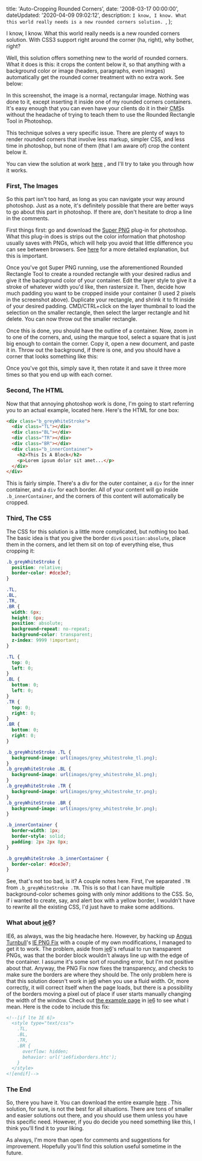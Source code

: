 


  title: 'Auto-Cropping Rounded Corners',
  date: '2008-03-17 00:00:00',
  dateUpdated: '2020-04-09 09:02:12',
  description: `I know, I know. What this world really needs is a new rounded corners solution. `,
};

I know, I know. What this world really needs is a new rounded corners solution. With CSS3 support right around the corner (ha, right), why bother, right?

Well, this solution offers something new to the world of rounded corners. What it does is this: it crops the content below it, so that anything with a background color or image (headers, paragraphs, even images) automatically get the rounded corner treatment with no extra work. See below:

<ClientImage src={screenshot} alt="Screenshot of cropping corners" />

In this screenshot, the image is a normal, rectangular image. Nothing was done to it, except inserting it inside one of my rounded corners containers. It's easy enough that you can even have your clients do it in their <abbr title="Content Management System">CMS</abbr>s without the headache of trying to teach them to use the Rounded Rectangle Tool in Photoshop.

This technique solves a very specific issue. There are plenty of ways to render rounded corners that involve less markup, simpler CSS, and less time in photoshop, but none of them (that I am aware of) crop the content below it.

You can view the solution at work [here](http://danott.dev/examples/croppingcorners/index.html 'Cropping Corners Example') , and I'll try to take you through how it works.

### First, The Images

So this part isn't too hard, as long as you can navigate your way around photoshop. Just as a note, it's definitely possible that there are better ways to go about this part in photoshop. If there are, don't hesitate to drop a line in the comments.

First things first: go and download the [Super PNG](http://www.fnordware.com/superpng/ 'Super PNG') plug-in for photoshop. What this plug-in does is strips out the color information that photoshop usually saves with PNGs, which will help you avoid that little difference you can see between browsers. See [here](http://hsivonen.iki.fi/png-gamma/ 'The Sad Story of PNG Gamma Correction') for a more detailed explanation, but this is important.

Once you've got Super PNG running, use the aforementioned Rounded Rectangle Tool to create a rounded rectangle with your desired radius and give it the background color of your container. Edit the layer style to give it a stroke of whatever width you'd like, then rastersize it. Then, decide how much padding you want to be cropped inside your container (I used 2 pixels in the screenshot above). Duplicate your rectangle, and shrink it to fit inside of your desired padding. CMD/CTRL+click on the layer thumbnail to load the selection on the smaller rectangle, then select the larger rectangle and hit delete. You can now throw out the smaller rectangle.

Once this is done, you should have the outline of a container. Now, zoom in to one of the corners, and, using the marque tool, select a square that is just big enough to contain the corner. Copy it, open a new document, and paste it in. Throw out the background, if there is one, and you should have a corner that looks something like this:

<ClientImage src={borderscreenshot} title="The top-left border at %1200" />

Once you've got this, simply save it, then rotate it and save it three more times so that you end up with each corner.

### Second, The HTML

Now that that annoying photoshop work is done, I'm going to start referring you to an actual example, located here. Here's the HTML for one box:

```html
<div class="b_greyWhiteStroke">
  <div class="TL"></div>
  <div class="BL"></div>
  <div class="TR"></div>
  <div class="BR"></div>
  <div class="b_innerContainer">
    <h2>This Is A Block</h2>
    <p>Lorem ipsum dolor sit amet...</p>
  </div>
</div>
```

This is fairly simple. There's a div for the outer container, a `div` for the inner container, and a `div` for each border. All of your content will go inside `.b_innerContainer`, and the corners of this content will automatically be cropped.

### Third, The CSS

The CSS for this solution is a little more complicated, but nothing too bad. The basic idea is that you give the border `div`s `position:absolute`, place them in the corners, and let them sit on top of everything else, thus cropping it:

```css
.b_greyWhiteStroke {
  position: relative;
  border-color: #dce3e7;
}

.TL,
.BL,
.TR,
.BR {
  width: 6px;
  height: 6px;
  position: absolute;
  background-repeat: no-repeat;
  background-color: transparent;
  z-index: 9999 !important;
}

.TL {
  top: 0;
  left: 0;
}
.BL {
  bottom: 0;
  left: 0;
}
.TR {
  top: 0;
  right: 0;
}
.BR {
  bottom: 0;
  right: 0;
}

.b_greyWhiteStroke .TL {
  background-image: url(images/grey_whitestroke_tl.png);
}
.b_greyWhiteStroke .BL {
  background-image: url(images/grey_whitestroke_bl.png);
}
.b_greyWhiteStroke .TR {
  background-image: url(images/grey_whitestroke_tr.png);
}
.b_greyWhiteStroke .BR {
  background-image: url(images/grey_whitestroke_br.png);
}

.b_innerContainer {
  border-width: 1px;
  border-style: solid;
  padding: 2px 2px 8px;
}

.b_greyWhiteStroke .b_innerContainer {
  border-color: #dce3e7;
}
```

See, that's not too bad, is it? A couple notes here. First, I've separated `.TR` from `.b_greyWhiteStroke .TR`. This is so that I can have multiple background-color schemes going with only minor additions to the CSS. So, if i wanted to create, say, and alert box with a yellow border, I wouldn't have to rewrite all the existing CSS, I'd just have to make some additions.

### What about <abbr title="Internet Explorer 6">ie6</abbr>?

IE6, as always, was the big headache here. However, by hacking up [Angus Turnbull](http://www.twinhelix.com)'s [IE PNG Fix](http://www.twinhelix.com/css/iepngfix/) with a couple of my own modifications, I managed to get it to work. The problem, aside from <abbr title="Internet Explorer 6">ie6</abbr>'s refusal to run transparent PNGs, was that the border block wouldn't always line up with the edge of the container. I assume it's some sort of rounding error, but I'm not positive about that. Anyway, the PNG Fix now fixes the transparency, and checks to make sure the borders are where they should be. The only problem here is that this solution doesn't work in <abbr title="Internet Explorer 6">ie6</abbr> when you use a fluid width. Or, more correctly, it will correct itself when the page loads, but there is a possibility of the borders moving a pixel out of place if user starts manually changing the width of the window. Check out [the example page](http://danott.dev/examples/croppingcorners/index.html 'Cropping Corners Example') in <abbr title="Internet Explorer 6">ie6</abbr> to see what i mean. Here is the code to include this fix:

```html
<!--[if lte IE 6]>
  <style type="text/css">
    .TL,
    .BL,
    .TR,
    .BR {
      overflow: hidden;
      behavior: url('ie6fixborders.htc');
    }
  </style>
<![endif]-->
```

### The End

So, there you have it. You can download the entire example [here](/examples/croppingcorners/croppingCorners.zip 'Cropping Corners .zip file') . This solution, for sure, is not the best for all situations. There are tons of smaller and easier solutions out there, and you should use them unless you have this specific need. However, if you do decide you need something like this, I think you'll find it to your liking.

As always, I'm more than open for comments and suggestions for improvement. Hopefully you'll find this solution useful sometime in the future.
